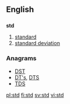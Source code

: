 {{also|STD|S.T.D.}}
==English==

==={{abbreviation-old|en}}===
'''std'''

# [[standard]]
# [[standard deviation]]

===Anagrams===
* [[DST#English|DST]] 
* [[DT's#English|DT's]], [[DTS#English|DTS]]
* [[TDS#English|TDS]]

[[pl:std]]
[[fi:std]]
[[sv:std]]
[[vi:std]]